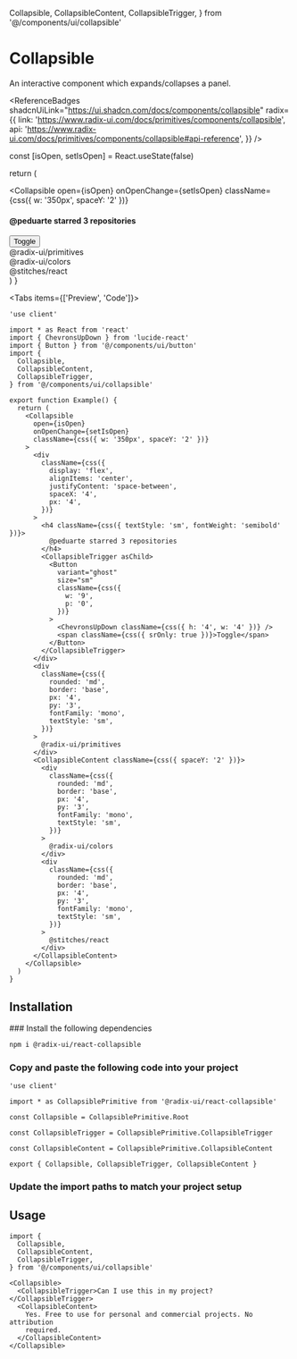   Collapsible,
  CollapsibleContent,
  CollapsibleTrigger,
} from '@/components/ui/collapsible'

# Collapsible

<Lead>An interactive component which expands/collapses a panel.</Lead>

<ReferenceBadges
  shadcnUiLink="https://ui.shadcn.com/docs/components/collapsible"
  radix={{
    link: 'https://www.radix-ui.com/docs/primitives/components/collapsible',
    api: 'https://www.radix-ui.com/docs/primitives/components/collapsible#api-reference',
  }}
/>

  const [isOpen, setIsOpen] = React.useState(false)

return (

<Collapsible
  open={isOpen}
  onOpenChange={setIsOpen}
  className={css({ w: '350px', spaceY: '2' })}
>
  <div
    className={css({
      display: 'flex',
      alignItems: 'center',
      justifyContent: 'space-between',
      spaceX: '4',
      px: '4',
    })}
  >
    <h4 className={css({ textStyle: 'sm', fontWeight: 'semibold' })}>
      @peduarte starred 3 repositories
    </h4>
    <CollapsibleTrigger asChild>
      <Button
        variant="ghost"
        size="sm"
        className={css({
          w: '9',
          p: '0',
        })}
      >
        <ChevronsUpDown className={css({ h: '4', w: '4' })} />
        <span className={css({ srOnly: true })}>Toggle</span>
      </Button>
    </CollapsibleTrigger>
  </div>
  <div
    className={css({
      rounded: 'md',
      border: 'base',
      px: '4',
      py: '3',
      fontFamily: 'mono',
      textStyle: 'sm',
    })}
  >
    @radix-ui/primitives
  </div>
  <CollapsibleContent className={css({ spaceY: '2' })}>
    <div
      className={css({
        rounded: 'md',
        border: 'base',
        px: '4',
        py: '3',
        fontFamily: 'mono',
        textStyle: 'sm',
      })}
    >
      @radix-ui/colors
    </div>
    <div
      className={css({
        rounded: 'md',
        border: 'base',
        px: '4',
        py: '3',
        fontFamily: 'mono',
        textStyle: 'sm',
      })}
    >
      @stitches/react
    </div>
  </CollapsibleContent>
</Collapsible>
) }

<Tabs items={['Preview', 'Code']}>
  <Tab>
    <Preview>
      <Example />
    </Preview>
  </Tab>
  <Tab>

```tsx copy
'use client'

import * as React from 'react'
import { ChevronsUpDown } from 'lucide-react'
import { Button } from '@/components/ui/button'
import {
  Collapsible,
  CollapsibleContent,
  CollapsibleTrigger,
} from '@/components/ui/collapsible'

export function Example() {
  return (
    <Collapsible
      open={isOpen}
      onOpenChange={setIsOpen}
      className={css({ w: '350px', spaceY: '2' })}
    >
      <div
        className={css({
          display: 'flex',
          alignItems: 'center',
          justifyContent: 'space-between',
          spaceX: '4',
          px: '4',
        })}
      >
        <h4 className={css({ textStyle: 'sm', fontWeight: 'semibold' })}>
          @peduarte starred 3 repositories
        </h4>
        <CollapsibleTrigger asChild>
          <Button
            variant="ghost"
            size="sm"
            className={css({
              w: '9',
              p: '0',
            })}
          >
            <ChevronsUpDown className={css({ h: '4', w: '4' })} />
            <span className={css({ srOnly: true })}>Toggle</span>
          </Button>
        </CollapsibleTrigger>
      </div>
      <div
        className={css({
          rounded: 'md',
          border: 'base',
          px: '4',
          py: '3',
          fontFamily: 'mono',
          textStyle: 'sm',
        })}
      >
        @radix-ui/primitives
      </div>
      <CollapsibleContent className={css({ spaceY: '2' })}>
        <div
          className={css({
            rounded: 'md',
            border: 'base',
            px: '4',
            py: '3',
            fontFamily: 'mono',
            textStyle: 'sm',
          })}
        >
          @radix-ui/colors
        </div>
        <div
          className={css({
            rounded: 'md',
            border: 'base',
            px: '4',
            py: '3',
            fontFamily: 'mono',
            textStyle: 'sm',
          })}
        >
          @stitches/react
        </div>
      </CollapsibleContent>
    </Collapsible>
  )
}
```

  </Tab>
</Tabs>

## Installation

<Steps>
### Install the following dependencies

```bash npm2yarn copy
npm i @radix-ui/react-collapsible
```

### Copy and paste the following code into your project

```tsx filename="components/ui/collapsible.tsx" copy
'use client'

import * as CollapsiblePrimitive from '@radix-ui/react-collapsible'

const Collapsible = CollapsiblePrimitive.Root

const CollapsibleTrigger = CollapsiblePrimitive.CollapsibleTrigger

const CollapsibleContent = CollapsiblePrimitive.CollapsibleContent

export { Collapsible, CollapsibleTrigger, CollapsibleContent }
```

### Update the import paths to match your project setup

</Steps>

## Usage

```tsx copy
import {
  Collapsible,
  CollapsibleContent,
  CollapsibleTrigger,
} from '@/components/ui/collapsible'
```

```tsx copy
<Collapsible>
  <CollapsibleTrigger>Can I use this in my project?</CollapsibleTrigger>
  <CollapsibleContent>
    Yes. Free to use for personal and commercial projects. No attribution
    required.
  </CollapsibleContent>
</Collapsible>
```
